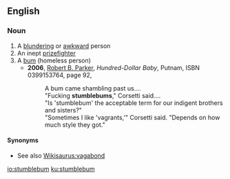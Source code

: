 ==English==

===Noun===
{{en-noun}}
# A [[blundering]] or [[awkward]] person
# An inept [[prizefighter]]
# A [[bum]] (homeless person)
#* '''2006''', [[w:Robert B. Parker|Robert B. Parker]], ''Hundred-Dollar Baby'', Putnam, ISBN 0399153764, page 92,
#*: A bum came shambling past us....
#*: "Fucking '''stumblebums'''," Corsetti said....
#*: "Is 'stumblebum' the acceptable term for our indigent brothers and sisters?"
#*: "Sometimes I like 'vagrants,'" Corsetti said. "Depends on how much style they got."

====Synonyms====
* See also [[Wikisaurus:vagabond]]

[[io:stumblebum]]
[[ku:stumblebum]]